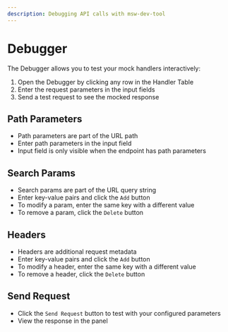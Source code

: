 ```yaml
---
description: Debugging API calls with msw-dev-tool
---
```


# Debugger

The Debugger allows you to test your mock handlers interactively:

1. Open the Debugger by clicking any row in the Handler Table
2. Enter the request parameters in the input fields
3. Send a test request to see the mocked response

## Path Parameters

- Path parameters are part of the URL path
- Enter path parameters in the input field
- Input field is only visible when the endpoint has path parameters

## Search Params

- Search params are part of the URL query string
- Enter key-value pairs and click the `Add` button
- To modify a param, enter the same key with a different value
- To remove a param, click the `Delete` button

## Headers

- Headers are additional request metadata
- Enter key-value pairs and click the `Add` button
- To modify a header, enter the same key with a different value
- To remove a header, click the `Delete` button

## Send Request

- Click the `Send Request` button to test with your configured parameters
- View the response in the panel
